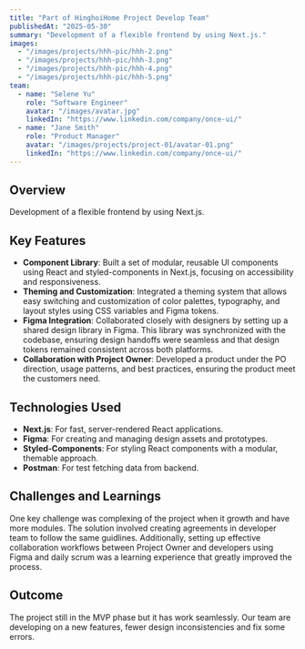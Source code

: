 ```yaml
---
title: "Part of HinghoiHome Project Develop Team"
publishedAt: "2025-05-30"
summary: "Development of a flexible frontend by using Next.js."
images:
  - "/images/projects/hhh-pic/hhh-2.png"
  - "/images/projects/hhh-pic/hhh-3.png"
  - "/images/projects/hhh-pic/hhh-4.png"
  - "/images/projects/hhh-pic/hhh-5.png"
team:
  - name: "Selene Yu"
    role: "Software Engineer"
    avatar: "/images/avatar.jpg"
    linkedIn: "https://www.linkedin.com/company/once-ui/"
  - name: "Jane Smith"
    role: "Product Manager"
    avatar: "/images/projects/project-01/avatar-01.png"
    linkedIn: "https://www.linkedin.com/company/once-ui/"
---
```


## Overview

Development of a flexible frontend by using Next.js.

## Key Features

- **Component Library**: Built a set of modular, reusable UI components using React and styled-components in Next.js, focusing on accessibility and responsiveness.
- **Theming and Customization**: Integrated a theming system that allows easy switching and customization of color palettes, typography, and layout styles using CSS variables and Figma tokens.
- **Figma Integration**: Collaborated closely with designers by setting up a shared design library in Figma. This library was synchronized with the codebase, ensuring design handoffs were seamless and that design tokens remained consistent across both platforms.
- **Collaboration with Project Owner**: Developed a product under the PO direction, usage patterns, and best practices, ensuring the product meet the customers need.

## Technologies Used

- **Next.js**: For fast, server-rendered React applications.
- **Figma**: For creating and managing design assets and prototypes.
- **Styled-Components**: For styling React components with a modular, themable approach.
- **Postman**: For test fetching data from backend.

## Challenges and Learnings

One key challenge was complexing of the project when it growth and have more modules. The solution involved creating agreements in developer team to follow the same guidlines. Additionally, setting up effective collaboration workflows between Project Owner and developers using Figma and daily scrum was a learning experience that greatly improved the process.

## Outcome

The project still in the MVP phase but it has work seamlessly. Our team are developing on a new features, fewer design inconsistencies and fix some errors.

